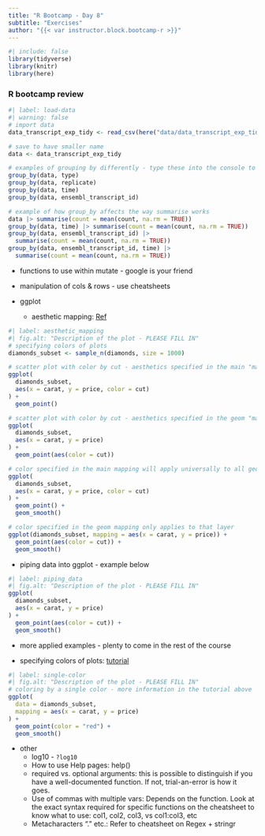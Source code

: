 ```yaml
---
title: "R Bootcamp - Day 8"
subtitle: "Exercises"
author: "{{< var instructor.block.bootcamp-r >}}"
---
```


```r
#| include: false
library(tidyverse)
library(knitr)
library(here)
```

### R bootcamp review

```r
#| label: load-data
#| warning: false
# import data
data_transcript_exp_tidy <- read_csv(here("data/data_transcript_exp_tidy.csv"))

# save to have smaller name
data <- data_transcript_exp_tidy

# examples of grouping by differently - type these into the console to see the difference
group_by(data, type)
group_by(data, replicate)
group_by(data, time)
group_by(data, ensembl_transcript_id)

# example of how group_by affects the way summarise works
data |> summarise(count = mean(count, na.rm = TRUE))
group_by(data, time) |> summarise(count = mean(count, na.rm = TRUE))
group_by(data, ensembl_transcript_id) |>
  summarise(count = mean(count, na.rm = TRUE))
group_by(data, ensembl_transcript_id, time) |>
  summarise(count = mean(count, na.rm = TRUE))
```

  - functions to use within mutate - google is your friend
  - manipulation of cols & rows - use cheatsheets

* ggplot

  - aesthetic mapping: [Ref](https://ggplot2.tidyverse.org/reference/aes.html)

```r
#| label: aesthetic_mapping
#| fig.alt: "Description of the plot - PLEASE FILL IN"
# specifying colors of plots
diamonds_subset <- sample_n(diamonds, size = 1000)

# scatter plot with color by cut - aesthetics specified in the main "mapping"
ggplot(
  diamonds_subset,
  aes(x = carat, y = price, color = cut)
) +
  geom_point()

# scatter plot with color by cut - aesthetics specified in the geom "mapping"
ggplot(
  diamonds_subset,
  aes(x = carat, y = price)
) +
  geom_point(aes(color = cut))

# color specified in the main mapping will apply universally to all geoms
ggplot(
  diamonds_subset,
  aes(x = carat, y = price, color = cut)
) +
  geom_point() +
  geom_smooth()

# color specified in the geom mapping only applies to that layer
ggplot(diamonds_subset, mapping = aes(x = carat, y = price)) +
  geom_point(aes(color = cut)) +
  geom_smooth()
```

  - piping data into ggplot - example below

```r
#| label: piping_data
#| fig.alt: "Description of the plot - PLEASE FILL IN"
ggplot(
  diamonds_subset,
  aes(x = carat, y = price)
) +
  geom_point(aes(color = cut)) +
  geom_smooth()
```

  - more applied examples - plenty to come in the rest of the course

  - specifying colors of plots: [tutorial](http://www.sthda.com/english/wiki/ggplot2-colors-how-to-change-colors-automatically-and-manually)

```r
#| label: single-color
#| fig.alt: "Description of the plot - PLEASE FILL IN"
# coloring by a single color - more information in the tutorial above
ggplot(
  data = diamonds_subset,
  mapping = aes(x = carat, y = price)
) +
  geom_point(color = "red") +
  geom_smooth()
```

* other
  - log10 - `?log10`
  - How to use Help pages: help(<function>)
  - required vs. optional arguments: this is possible to distinguish if you have a well-documented function. If not, trial-an-error is how it goes.
  - Use of commas with multiple vars: Depends on the function. Look at the exact syntax required for specific functions on the cheatsheet to know what to use: col1, col2, col3, vs col1:col3, etc
  - Metacharacters "." etc.: Refer to cheatsheet on Regex + stringr
